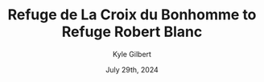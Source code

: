---
author: Kyle Gilbert
date: July 29th, 2024
id: soNpsVR3Uz
parent: bQZ6JTM4hJ
route: tour-du-mont-blanc-2024/16648510931
gain: 3988
loss: 3046
miles: 9.57
time: 6,38
tags: thru-hike
title: Refuge de La Croix du Bonhomme to Refuge Robert Blanc
readOnly: true
---